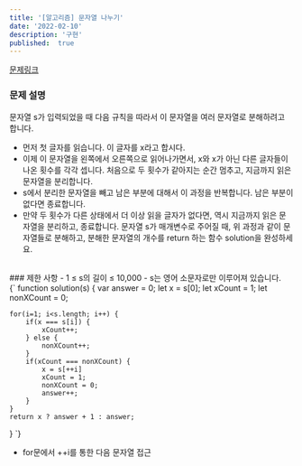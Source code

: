 ```yaml
---
title: '[알고리즘] 문자열 나누기'
date: '2022-02-10'
description: '구현'
published:  true
---
```


[문제링크](https://school.programmers.co.kr/learn/courses/30/lessons/140108?language=javascript)
<br/>
### 문제 설명
문자열 s가 입력되었을 때 다음 규칙을 따라서 이 문자열을 여러 문자열로 분해하려고 합니다.

- 먼저 첫 글자를 읽습니다. 이 글자를 x라고 합시다.
- 이제 이 문자열을 왼쪽에서 오른쪽으로 읽어나가면서, x와 x가 아닌 다른 글자들이 나온 횟수를 각각 셉니다. 처음으로 두 횟수가 같아지는 순간 멈추고, 지금까지 읽은 문자열을 분리합니다.
- s에서 분리한 문자열을 빼고 남은 부분에 대해서 이 과정을 반복합니다. 남은 부분이 없다면 종료합니다.
- 만약 두 횟수가 다른 상태에서 더 이상 읽을 글자가 없다면, 역시 지금까지 읽은 문자열을 분리하고, 종료합니다.
문자열 s가 매개변수로 주어질 때, 위 과정과 같이 문자열들로 분해하고, 분해한 문자열의 개수를 return 하는 함수 solution을 완성하세요.


<br/>
### 제한 사항
- 1 ≤ s의 길이 ≤ 10,000
- s는 영어 소문자로만 이루어져 있습니다.
<br/>

<CodeBlock>
{`
function solution(s) {
    var answer = 0;
    let x = s[0];
    let xCount = 1;
    let nonXCount = 0;
    
    for(i=1; i<s.length; i++) {
        if(x === s[i]) {
            xCount++;
        } else {
            nonXCount++;
        }
        if(xCount === nonXCount) {
            x = s[++i]
            xCount = 1;
            nonXCount = 0;
            answer++;
        }
    }
    return x ? answer + 1 : answer;
}
`}
</CodeBlock>
<br/>
- for문에서 ++i를 통한 다음 문자열 접근